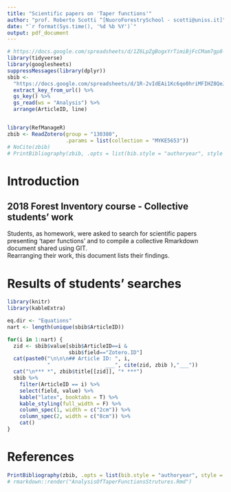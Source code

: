 ```yaml
---
title: "Scientific papers on 'Taper functions'"
author: "prof. Roberto Scotti ^[NuoroForestrySchool - scotti@uniss.it]"
date: "`r format(Sys.time(), '%d %b %Y')`"
output: pdf_document
---
```


```r
# https://docs.google.com/spreadsheets/d/1Z6LpZgBogxYrTimiBjFcCMam7gp8-YNeH2sdAiNf8i4/edit#gid=0 
library(tidyverse)
library(googlesheets)
suppressMessages(library(dplyr))
sbib <- 
  "https://docs.google.com/spreadsheets/d/1R-2vIdEAi1Kc6qo0hriMFIHZ8QeJSu-mPJDHJsecLDI/edit#gid=948369352" %>% 
  extract_key_from_url() %>%
  gs_key() %>%
  gs_read(ws = "Analysis") %>%
  arrange(ArticleID, line)


library(RefManageR)
zbib <- ReadZotero(group = "130380", 
                   .params = list(collection = "MYKE5653"))
# NoCite(zbib)
# PrintBibliography(zbib, .opts = list(bib.style = "authoryear", style = "markdown"))

```
# Introduction

## 2018 Forest Inventory course - Collective students' work
Students, as homework, were asked to search for scientific papers presenting 'taper functions' and to compile a collective Rmarkdown document shared using GIT.  
Rearranging their work, this document lists their findings.  

# Results of students' searches

```r
library(knitr)
library(kableExtra)

eq.dir <- "Equations"
nart <- length(unique(sbib$ArticleID))

for(i in 1:nart) {
  zid <- sbib$value[sbib$ArticleID==i &
                    sbib$field=="Zotero.ID"]
  cat(paste0("\n\n\n## Article ID: ", i,
             "                  ___", cite(zid, zbib ),"___"))
  cat("\n*** *", zbib$title[[zid]], "* ***")
  sbib %>%
    filter(ArticleID == i) %>%
    select(field, value) %>%
    kable("latex", booktabs = T) %>%
    kable_styling(full_width = F) %>%
    column_spec(1, width = c("2cm")) %>%
    column_spec(2, width = c("8cm")) %>%
    cat()
}
```


# References
```r
PrintBibliography(zbib, .opts = list(bib.style = "authoryear", style = "markdown"))
# rmarkdown::render("AnalysisOfTaperFunctionsStrutures.Rmd")

```
